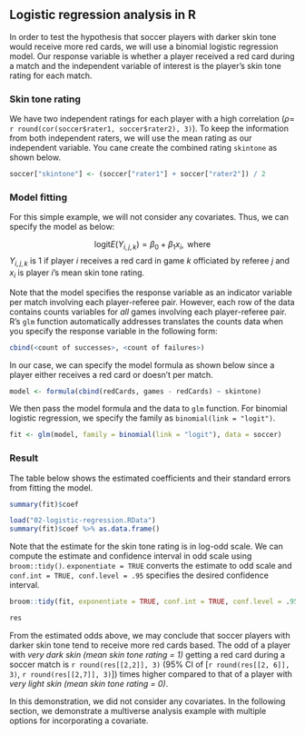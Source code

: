 ## Logistic regression analysis in R

In order to test the hypothesis that soccer players with darker skin tone would receive more red cards, we will use a binomial logistic regression model. Our response variable is whether a player received a red card during a match and the independent variable of interest is the player's skin tone rating for each match. 

### Skin tone rating

We have two independent ratings for each player with a high correlation ($\rho=$ `r round(cor(soccer$rater1, soccer$rater2), 3)`). To keep the information from both independent raters, we will use the mean rating as our independent variable. You cane create the combined rating `skintone` as shown below.

```r
soccer["skintone"] <- (soccer["rater1"] + soccer["rater2"]) / 2
```

### Model fitting

For this simple example, we will not consider any covariates. Thus, we can specify the model as below:

$$\text{logit} E(Y_{i,j,k}) = \beta_0 + \beta_1 x_{i}, \text{ where}$$
$Y_{i,j,k}$ is 1 if player $i$ receives a red card in game $k$ officiated by referee $j$ and $x_i$ is player $i$'s mean skin tone rating. 

Note that the model specifies the response variable as an indicator variable per match involving each player-referee pair. However, each row of the data contains counts variables for _all_ games involving each player-referee pair. R's `glm` function automatically addresses translates the counts data when you specify the response variable in the following form: 

```r
cbind(<count of successes>, <count of failures>)
```

In our case, we can specify the model formula as shown below since a player either receives a red card or doesn't per match.

```r
model <- formula(cbind(redCards, games - redCards) ~ skintone)
```

We then pass the model formula and the data to `glm` function. For binomial logistic regression, we specify the family as `binomial(link = "logit")`. 

```r
fit <- glm(model, family = binomial(link = "logit"), data = soccer)
```

### Result

The table below shows the estimated coefficients and their standard errors from fitting the model.

```r
summary(fit)$coef
```

```r
load("02-logistic-regression.RData")
summary(fit)$coef %>% as.data.frame()
```

Note that the estimate for the skin tone rating is in log-odd scale. We can compute the estimate and confidence interval in odd scale using `broom::tidy()`. `exponentiate = TRUE` converts the estimate to odd scale and `conf.int = TRUE, conf.level = .95` specifies the desired confidence interval.

```r
broom::tidy(fit, exponentiate = TRUE, conf.int = TRUE, conf.level = .95)
```

```r
res
```

From the estimated odds above, we may conclude that soccer players with darker skin tone tend to receive more red cards based. The odd of a player with _very dark skin (mean skin tone rating = 1)_ getting a red card during a soccer match is `r round(res[[2,2]], 3)` (95% CI of [`r round(res[[2, 6]], 3)`, `r round(res[[2,7]], 3)`]) times higher compared to that of a player with _very light skin (mean skin tone rating = 0)_.

In this demonstration, we did not consider any covariates. In the following section, we demonstrate a multiverse analysis example with multiple options for incorporating a covariate.
